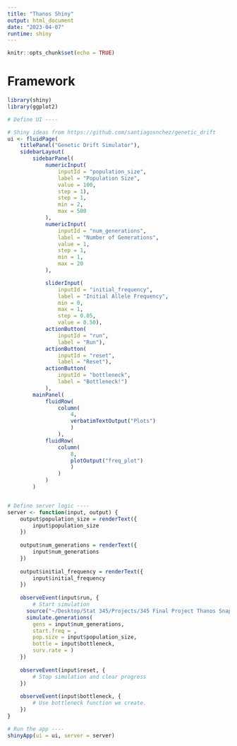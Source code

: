 ```yaml
---
title: "Thanos Shiny"
output: html_document
date: "2023-04-07"
runtime: shiny
---
```


```r
knitr::opts_chunk$set(echo = TRUE)
```

# Framework

```r
library(shiny)
library(ggplot2)

# Define UI ----

# Shiny ideas from https://github.com/santiagosnchez/genetic_drift
ui <- fluidPage(
    titlePanel("Genetic Drift Simulator"),
    sidebarLayout(
        sidebarPanel(
            numericInput(
                inputId = "population_size", 
                label = "Population Size", 
                value = 100, 
                step = 1), 
                step = 1, 
                min = 2,
                max = 500
            ), 
            numericInput(
                inputId = "num_generations",
                label = "Number of Generations",
                value = 1,
                step = 1,
                min = 1,
                max = 20
            ),

            sliderInput(
                inputId = "initial_frequency", 
                label = "Initial Allele Frequency", 
                min = 0, 
                max = 1, 
                step = 0.05, 
                value = 0.50), 
            actionButton(
                inputId = "run", 
                label = "Run"), 
            actionButton(
                inputId = "reset", 
                label = "Reset"), 
            actionButton(
                inputId = "bottleneck", 
                label = "Bottleneck!")
            ),
        mainPanel(
            fluidRow(
                column(
                    4, 
                    verbatimTextOutput("Plots")
                    )
                ),
            fluidRow(
                column(
                    8, 
                    plotOutput("freq_plot")
                    )
                )
            )
        )


# Define server logic ----
server <- function(input, output) {
    output$population_size = renderText({
        input$population_size
    })
    
    output$num_generations = renderText({
        input$num_generations
    })
    
    output$initial_frequency = renderText({
        input$initial_frequency
    })
    
    observeEvent(input$run, {
        # Start simulation
      source("~/Desktop/Stat 345/Projects/345 Final Project Thanos Snap/FinalFunctions.R")
      simulate.generations(
        gens = input$num_generations, 
        start.freq = , 
        pop.size = input$population_size, 
        bottle = input$bottleneck, 
        surv.rate = )
    })
    
    observeEvent(input$reset, {
        # Stop simulation and clear progress
    })
    
    observeEvent(input$bottleneck, {
        # Use bottleneck function we create.
    })
}

# Run the app ----
shinyApp(ui = ui, server = server)



```




